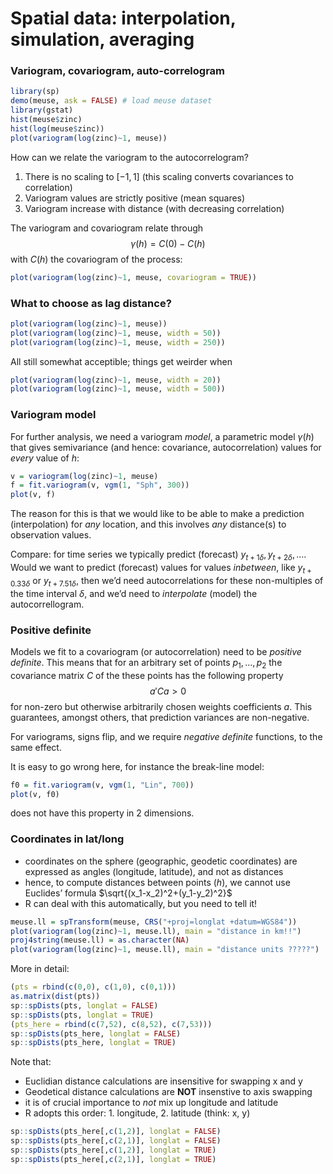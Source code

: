 # Spatial data: interpolation, simulation, averaging

### Variogram, covariogram, auto-correlogram

```r
library(sp)
demo(meuse, ask = FALSE) # load meuse dataset
library(gstat)
hist(meuse$zinc)
hist(log(meuse$zinc))
plot(variogram(log(zinc)~1, meuse))
```

How can we relate the variogram to the autocorrelogram?

1. There is no scaling to $[-1,1]$ (this scaling converts covariances to correlation)
2. Variogram values are strictly positive (mean squares)
3. Variogram increase with distance (with decreasing correlation)

The variogram and covariogram relate through
$$\gamma(h) = C(0) - C(h)$$
with $C(h)$ the covariogram of the process:
```r
plot(variogram(log(zinc)~1, meuse, covariogram = TRUE))
```

### What to choose as lag distance?
```r
plot(variogram(log(zinc)~1, meuse))
plot(variogram(log(zinc)~1, meuse, width = 50))
plot(variogram(log(zinc)~1, meuse, width = 250))
```

All still somewhat acceptible; things get weirder when
```r
plot(variogram(log(zinc)~1, meuse, width = 20))
plot(variogram(log(zinc)~1, meuse, width = 500))
```

### Variogram model
For further analysis, we need a variogram _model_, a parametric model $\gamma(h)$ that gives semivariance (and hence: covariance, autocorrelation) values for _every_ value of $h$:
```r
v = variogram(log(zinc)~1, meuse)
f = fit.variogram(v, vgm(1, "Sph", 300))
plot(v, f)
```

The reason for this is that we would like to be able to make a prediction (interpolation) for _any_ location, and this involves _any_ distance(s) to observation values.

Compare: for time series we typically predict (forecast) $y_{t+1\delta}, y_{t+2\delta},...$. Would we want to predict (forecast) values for values _inbetween_, like $y_{t+0.33\delta}$ or $y_{t+7.51\delta}$, then we'd need autocorrelations for these non-multiples of the time interval $\delta$, and we'd need to _interpolate_ (model) the autocorrellogram. 

### Positive definite

Models we fit to a covariogram (or autocorrelation) need to be _positive definite_. This means that for an arbitrary set of points $p_1,...,p_2$ the covariance matrix $C$ of the these points has the following property
$$a' C a > 0$$
for non-zero but otherwise arbitrarily chosen weights coefficients $a$. This guarantees, amongst others, that prediction variances are non-negative.

For variograms, signs flip, and we require _negative definite_ functions, to the same effect.

It is easy to go wrong here, for instance the break-line model:
```r
f0 = fit.variogram(v, vgm(1, "Lin", 700))
plot(v, f0)
```

does not have this property in 2 dimensions.

### Coordinates in lat/long

* coordinates on the sphere (geographic, geodetic coordinates) are expressed as angles (longitude, latitude), and not as distances
* hence, to compute distances between points ($h$), we cannot use Euclides' formula $\sqrt{(x_1-x_2)^2+(y_1-y_2)^2}$
* R can deal with this automatically, but you need to tell it!

```r
meuse.ll = spTransform(meuse, CRS("+proj=longlat +datum=WGS84"))
plot(variogram(log(zinc)~1, meuse.ll), main = "distance in km!!")
proj4string(meuse.ll) = as.character(NA)
plot(variogram(log(zinc)~1, meuse.ll), main = "distance units ?????")
```

More in detail:
```r
(pts = rbind(c(0,0), c(1,0), c(0,1)))
as.matrix(dist(pts))
sp::spDists(pts, longlat = FALSE)
sp::spDists(pts, longlat = TRUE)
(pts_here = rbind(c(7,52), c(8,52), c(7,53)))
sp::spDists(pts_here, longlat = FALSE)
sp::spDists(pts_here, longlat = TRUE)
```

Note that:

* Euclidian distance calculations are insensitive for swapping x and y
* Geodetical distance calculations are **NOT** insenstive to axis swapping
* it is of crucial importance to _not_ mix up longitude and latitude
* R adopts this order: 1. longitude, 2. latitude (think: x, y)

```r
sp::spDists(pts_here[,c(1,2)], longlat = FALSE)
sp::spDists(pts_here[,c(2,1)], longlat = FALSE)
sp::spDists(pts_here[,c(1,2)], longlat = TRUE)
sp::spDists(pts_here[,c(2,1)], longlat = TRUE)
```